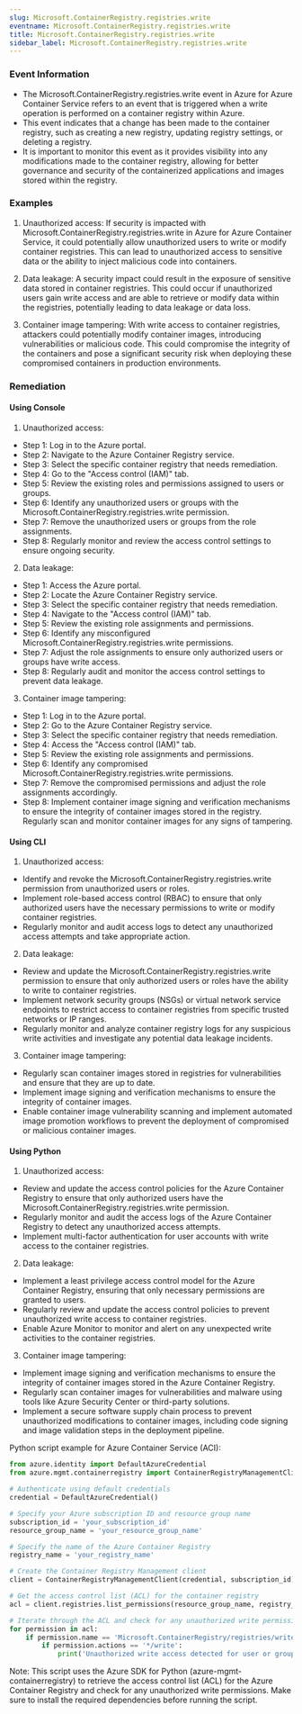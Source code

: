 ```yaml
--- 
slug: Microsoft.ContainerRegistry.registries.write
eventname: Microsoft.ContainerRegistry.registries.write
title: Microsoft.ContainerRegistry.registries.write
sidebar_label: Microsoft.ContainerRegistry.registries.write
---
```

                       
### Event Information

- The Microsoft.ContainerRegistry.registries.write event in Azure for Azure Container Service refers to an event that is triggered when a write operation is performed on a container registry within Azure.
- This event indicates that a change has been made to the container registry, such as creating a new registry, updating registry settings, or deleting a registry.
- It is important to monitor this event as it provides visibility into any modifications made to the container registry, allowing for better governance and security of the containerized applications and images stored within the registry.


### Examples

1. Unauthorized access: If security is impacted with Microsoft.ContainerRegistry.registries.write in Azure for Azure Container Service, it could potentially allow unauthorized users to write or modify container registries. This can lead to unauthorized access to sensitive data or the ability to inject malicious code into containers.

2. Data leakage: A security impact could result in the exposure of sensitive data stored in container registries. This could occur if unauthorized users gain write access and are able to retrieve or modify data within the registries, potentially leading to data leakage or data loss.

3. Container image tampering: With write access to container registries, attackers could potentially modify container images, introducing vulnerabilities or malicious code. This could compromise the integrity of the containers and pose a significant security risk when deploying these compromised containers in production environments.

### Remediation

#### Using Console

1. Unauthorized access:
- Step 1: Log in to the Azure portal.
- Step 2: Navigate to the Azure Container Registry service.
- Step 3: Select the specific container registry that needs remediation.
- Step 4: Go to the "Access control (IAM)" tab.
- Step 5: Review the existing roles and permissions assigned to users or groups.
- Step 6: Identify any unauthorized users or groups with the Microsoft.ContainerRegistry.registries.write permission.
- Step 7: Remove the unauthorized users or groups from the role assignments.
- Step 8: Regularly monitor and review the access control settings to ensure ongoing security.

2. Data leakage:
- Step 1: Access the Azure portal.
- Step 2: Locate the Azure Container Registry service.
- Step 3: Select the specific container registry that needs remediation.
- Step 4: Navigate to the "Access control (IAM)" tab.
- Step 5: Review the existing role assignments and permissions.
- Step 6: Identify any misconfigured Microsoft.ContainerRegistry.registries.write permissions.
- Step 7: Adjust the role assignments to ensure only authorized users or groups have write access.
- Step 8: Regularly audit and monitor the access control settings to prevent data leakage.

3. Container image tampering:
- Step 1: Log in to the Azure portal.
- Step 2: Go to the Azure Container Registry service.
- Step 3: Select the specific container registry that needs remediation.
- Step 4: Access the "Access control (IAM)" tab.
- Step 5: Review the existing role assignments and permissions.
- Step 6: Identify any compromised Microsoft.ContainerRegistry.registries.write permissions.
- Step 7: Remove the compromised permissions and adjust the role assignments accordingly.
- Step 8: Implement container image signing and verification mechanisms to ensure the integrity of container images stored in the registry. Regularly scan and monitor container images for any signs of tampering.

#### Using CLI

1. Unauthorized access:
- Identify and revoke the Microsoft.ContainerRegistry.registries.write permission from unauthorized users or roles.
- Implement role-based access control (RBAC) to ensure that only authorized users have the necessary permissions to write or modify container registries.
- Regularly monitor and audit access logs to detect any unauthorized access attempts and take appropriate action.

2. Data leakage:
- Review and update the Microsoft.ContainerRegistry.registries.write permission to ensure that only authorized users or roles have the ability to write to container registries.
- Implement network security groups (NSGs) or virtual network service endpoints to restrict access to container registries from specific trusted networks or IP ranges.
- Regularly monitor and analyze container registry logs for any suspicious write activities and investigate any potential data leakage incidents.

3. Container image tampering:
- Regularly scan container images stored in registries for vulnerabilities and ensure that they are up to date.
- Implement image signing and verification mechanisms to ensure the integrity of container images.
- Enable container image vulnerability scanning and implement automated image promotion workflows to prevent the deployment of compromised or malicious container images.

#### Using Python

1. Unauthorized access:
- Review and update the access control policies for the Azure Container Registry to ensure that only authorized users have the Microsoft.ContainerRegistry.registries.write permission.
- Regularly monitor and audit the access logs of the Azure Container Registry to detect any unauthorized access attempts.
- Implement multi-factor authentication for user accounts with write access to the container registries.

2. Data leakage:
- Implement a least privilege access control model for the Azure Container Registry, ensuring that only necessary permissions are granted to users.
- Regularly review and update the access control policies to prevent unauthorized write access to container registries.
- Enable Azure Monitor to monitor and alert on any unexpected write activities to the container registries.

3. Container image tampering:
- Implement image signing and verification mechanisms to ensure the integrity of container images stored in the Azure Container Registry.
- Regularly scan container images for vulnerabilities and malware using tools like Azure Security Center or third-party solutions.
- Implement a secure software supply chain process to prevent unauthorized modifications to container images, including code signing and image validation steps in the deployment pipeline.

Python script example for Azure Container Service (ACI):
```python
from azure.identity import DefaultAzureCredential
from azure.mgmt.containerregistry import ContainerRegistryManagementClient

# Authenticate using default credentials
credential = DefaultAzureCredential()

# Specify your Azure subscription ID and resource group name
subscription_id = 'your_subscription_id'
resource_group_name = 'your_resource_group_name'

# Specify the name of the Azure Container Registry
registry_name = 'your_registry_name'

# Create the Container Registry Management client
client = ContainerRegistryManagementClient(credential, subscription_id)

# Get the access control list (ACL) for the container registry
acl = client.registries.list_permissions(resource_group_name, registry_name)

# Iterate through the ACL and check for any unauthorized write permissions
for permission in acl:
    if permission.name == 'Microsoft.ContainerRegistry/registries/write':
        if permission.actions == '*/write':
            print('Unauthorized write access detected for user or group: ' + permission.principal_id)
```
Note: This script uses the Azure SDK for Python (azure-mgmt-containerregistry) to retrieve the access control list (ACL) for the Azure Container Registry and check for any unauthorized write permissions. Make sure to install the required dependencies before running the script.


 